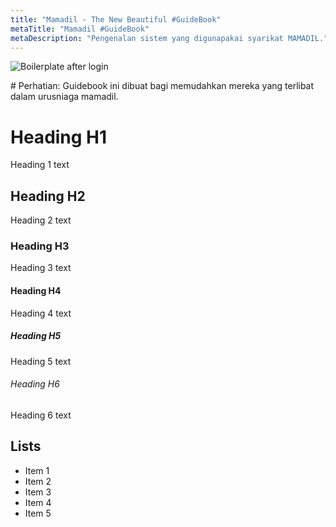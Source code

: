 ```yaml
---
title: "Mamadil - The New Beautiful #GuideBook"
metaTitle: "Mamadil #GuideBook"
metaDescription: "Pengenalan sistem yang digunapakai syarikat MAMADIL."
---
```

<p class="paragraph"><img src="https://graphql-engine-cdn.hasura.io/learn-hasura/assets/graphql-react/boilerplate-after-login.png" alt="Boilerplate after login"></p>
# Perhatian: 
Guidebook ini dibuat bagi memudahkan mereka yang terlibat dalam urusniaga mamadil.

# Heading H1
Heading 1 text

## Heading H2
Heading 2 text

### Heading H3
Heading 3 text

#### Heading H4
Heading 4 text

##### Heading H5
Heading 5 text

###### Heading H6
Heading 6 text

## Lists
- Item 1
- Item 2
- Item 3
- Item 4
- Item 5
